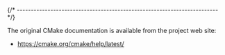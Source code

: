 
{/* ------------------------------------------------------------------------ */}

The original CMake documentation is available from
the project web site:

- https://cmake.org/cmake/help/latest/
